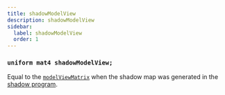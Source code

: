 ```yaml
---
title: shadowModelView
description: shadowModelView
sidebar:
  label: shadowModelView
  order: 1
---
```


### `uniform mat4 shadowModelView;`

Equal to the [`modelViewMatrix`](/reference/uniforms/matrices/modelViewMatrix) when the shadow map was generated in the [shadow program](/reference/programs/shadow).